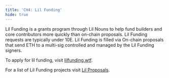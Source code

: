 ```yaml
---
title: 'CH4: Lil Funding'
hide: true
---
```


Lil Funding is a grants program through Lil Nouns to help fund builders and core contributors more quickly than on-chain proposals. Lil Funding requests are typically under 10E. Lil Funding is filled via On-chain proposals that send ETH to a multi-sig controlled and managed by the Lil Funding signers.

To apply for lil funding, visit [lilfunding.wtf](lilfunding.wtf).

For a list of Lil Funding projects visit [Lil Proposals](https://lilproposals.notion.site/Lil-Proposals-5290faa7a14a444c8e8a96db0d41d2a9).&#x20;
